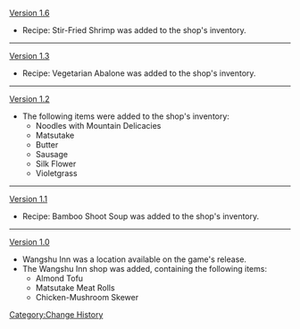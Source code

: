 [[Version 1.6]]
*Recipe: Stir-Fried Shrimp was added to the shop's inventory.
----
[[Version 1.3]]
*Recipe: Vegetarian Abalone was added to the shop's inventory.
----
[[Version 1.2]]
*The following items were added to the shop's inventory:
** Noodles with Mountain Delicacies
** Matsutake
** Butter
** Sausage
** Silk Flower
** Violetgrass
----
[[Version 1.1]]
*Recipe: Bamboo Shoot Soup was added to the shop's inventory.
----
[[Version 1.0]]
* Wangshu Inn was a location available on the game's release.
* The Wangshu Inn shop was added, containing the following items:
** Almond Tofu
** Matsutake Meat Rolls
** Chicken-Mushroom Skewer
<noinclude>[[Category:Change History]]</noinclude>